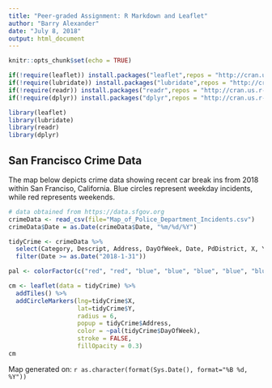 ```yaml
---
title: "Peer-graded Assignment: R Markdown and Leaflet"
author: "Barry Alexander"
date: "July 8, 2018"
output: html_document
---
```


```r
knitr::opts_chunk$set(echo = TRUE)
```

```r
if(!require(leaflet)) install.packages("leaflet",repos = "http://cran.us.r-project.org")
if(!require(lubridate)) install.packages("lubridate",repos = "http://cran.us.r-project.org")
if(!require(readr)) install.packages("readr",repos = "http://cran.us.r-project.org")
if(!require(dplyr)) install.packages("dplyr",repos = "http://cran.us.r-project.org")

library(leaflet)
library(lubridate)
library(readr)
library(dplyr)
```
## San Francisco Crime Data

The map below depicts crime data showing recent car break ins from 2018 within San Franciso, California.  Blue circles represent weekday incidents, while red represents weekends.

```r
# data obtained from https://data.sfgov.org
crimeData <- read_csv(file="Map_of_Police_Department_Incidents.csv")
crimeData$Date = as.Date(crimeData$Date, "%m/%d/%Y")

tidyCrime <- crimeData %>% 
  select(Category, Descript, Address, DayOfWeek, Date, PdDistrict, X, Y) %>% 
  filter(Date >= as.Date("2018-1-31"))

pal <- colorFactor(c("red", "red", "blue", "blue", "blue", "blue", "blue"), domain = c("Saturday", "Sunday", "Monday", "Tuesday", "Wednesday", "Thursday", "Friday"))

cm <- leaflet(data = tidyCrime) %>%
  addTiles() %>%
  addCircleMarkers(lng=tidyCrime$X, 
                   lat=tidyCrime$Y, 
                   radius = 6,
                   popup = tidyCrime$Address,
                   color = ~pal(tidyCrime$DayOfWeek), 
                   stroke = FALSE, 
                   fillOpacity = 0.3)
cm
```
Map generated on: `r as.character(format(Sys.Date(), format="%B %d, %Y"))`
